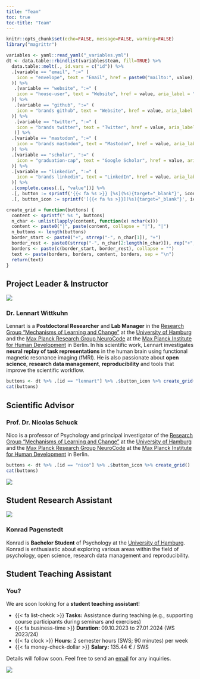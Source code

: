 ```yaml
---
title: "Team"
toc: true
toc-title: "Team"
---
```


```r
knitr::opts_chunk$set(echo=FALSE, message=FALSE, warning=FALSE)
library("magrittr")
```

```r
variables <- yaml::read_yaml("_variables.yml")
dt <- data.table::rbindlist(variables$team, fill=TRUE) %>%
  data.table::melt(., id.vars = c("id")) %>%
  .[variable == "email", ":=" (
    icon = "envelope", text = "Email", href = paste0("mailto:", value), aria_label = "Email"
  )] %>%
   .[variable == "website", ":=" (
    icon = "house-user", text = "Website", href = value, aria_label = "Website"
  )] %>% 
   .[variable == "github", ":=" (
    icon = "brands github", text = "Website", href = value, aria_label = "GitHub"
  )] %>% 
   .[variable == "twitter", ":=" (
    icon = "brands twitter", text = "Twitter", href = value, aria_label = "Twitter"
   )] %>% 
  .[variable == "mastodon", ":=" (
    icon = "brands mastodon", text = "Mastodon", href = value, aria_label = "Mastodon"
  )] %>% 
  .[variable == "scholar", ":=" (
    icon = "graduation-cap", text = "Google Scholar", href = value, aria_label = "Google Scholar"
  )] %>% 
  .[variable == "linkedin", ":=" (
    icon = "brands linkedin", text = "LinkedIn", href = value, aria_label = "LinkedIn"
  )] %>%
  .[complete.cases(.[, "value"])] %>%
  .[, button := sprintf('{{< fa %s >}} [%s](%s){target="_blank"}', icon, text, href)] %>%
  .[, button_icon := sprintf('[{{< fa %s >}}](%s){target="_blank"}', icon, href)]

create_grid = function(buttons) {
  content <- sprintf(" %s ", buttons)
  n_char <- unlist(lapply(content, function(x) nchar(x)))
  content <- paste0("|", paste(content, collapse = "|"), "|")
  n_buttons <- length(buttons)
  border_start <- paste0("+", strrep("-", n_char[1]), "+")
  border_rest <- paste0(strrep("-", n_char[2:length(n_char)]), rep("+", n_buttons - 1))
  borders <- paste(c(border_start, border_rest), collapse = "")
  text <- paste(borders, borders, content, borders, sep = "\n")
  return(text)
}
```

## Project Leader & Instructor

::: grid
::: g-col-4
![](images/photo_wittkuhn_portrait.jpg){fig-alt="A portrait photo of Lennart Wittkuhn."}
:::

::: g-col-8
### Dr. Lennart Wittkuhn

Lennart is a **Postdoctoral Researcher** and **Lab Manager** in the [Research Group "Mechanisms of Learning and Change"](https://www.psy.uni-hamburg.de/en/arbeitsbereiche/lern-und-veraenderungsmechanismen.html) at the [University of Hamburg](https://www.uni-hamburg.de/en.html) and the [Max Planck Research Group NeuroCode](https://www.mpib-berlin.mpg.de/research/research-groups/mprg-neurocode) at the [Max Planck Institute for Human Development](https://www.mpib-berlin.mpg.de/en) in Berlin. In his scientific work, Lennart investigates **neural replay of task representations** in the human brain using functional magnetic resonance imaging (fMRI). He is also passionate about **open science**, **research data management**, **reproducibility** and tools that improve the scientific workflow.

```r
buttons <- dt %>% .[id == "lennart"] %>% .$button_icon %>% create_grid()
cat(buttons)
```
:::
:::

## Scientific Advisor

::: grid
::: g-col-8
### Prof. Dr. Nicolas Schuck

Nico is a professor of Psychology and principal investigator of the [Research Group "Mechanisms of Learning and Change"](https://www.psy.uni-hamburg.de/en/arbeitsbereiche/lern-und-veraenderungsmechanismen.html) at the [University of Hamburg](https://www.uni-hamburg.de/en.html) and the [Max Planck Research Group NeuroCode](https://www.mpib-berlin.mpg.de/research/research-groups/mprg-neurocode) at the [Max Planck Institute for Human Development](https://www.mpib-berlin.mpg.de/en) in Berlin.

```r
buttons <- dt %>% .[id == "nico"] %>% .$button_icon %>% create_grid()
cat(buttons)
```
:::

::: g-col-4
![](images/photo_schuck_portrait.jpg){fig-alt="A portrait photo of Nicolas Schuck."}
:::
:::

## Student Research Assistant

::: grid
::: g-col-4
![](images/photo_Pagenstedt_portrait.jpeg){fig-alt="A portrait photo of Konrad Pagenstedt."}
:::

::: g-col-8
### Konrad Pagenstedt

Konrad is **Bachelor Student** of Psychology at the [University of Hamburg](https://www.uni-hamburg.de/en.html).
Konrad is enthusiastic about exploring various areas within the field of psychology, open science, research data management and reproducibility.
:::
:::

## Student Teaching Assistant

::: grid
::: g-col-8
### You?

We are soon looking for a **student teaching assistant**!

-   {{< fa list-check >}} **Tasks:** Assistance during teaching (e.g., supporting course participants during seminars and exercises)
-   {{< fa business-time >}} **Duration:** 09.10.2023 to 27.01.2024 (WS 2023/24)
-   {{< fa clock >}} **Hours:** 2 semester hours (SWS; 90 minutes) per week
-   {{< fa money-check-dollar >}} **Salary:** 135.44 € / SWS

Details will follow soon. Feel free to send an [email](%7B%7B%3C%20var%20links.email%20%3E%7D%7D) for any inquiries.
:::

::: g-col-4
![](images/user_avatar.png){fig-alt="A user avatar."}
:::
:::
